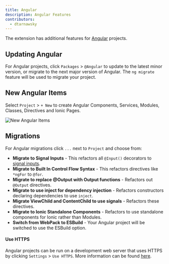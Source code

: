 ```yaml
---
title: Angular
description: Angular Features
contributors:
  - dtarnawsky
---
```


The extension has additional features for [Angular](https://angular.dev/) projects.


## Updating Angular

For Angular projects, click `Packages` > `@Angular` to update to the latest minor version, or migrate to the next major version of Angular. The `ng migrate` feature will be used to migrate your project.

## New Angular Items

Select `Project` > `+ New` to create Angular Components, Services, Modules, Classes, Directives and Ionic Pages.

![New Angular Items](./angular-new.png)

## Migrations

For Angular migrations click `...` next to `Project` and choose from:

- **Migrate to Signal Inputs** - This refactors all `@Input()` decorators to [signal inputs](https://angular.dev/guide/components/inputs).
- **Migrate to Built In Control Flow Syntax** - This refactors directives like `*ngFor` to `@for`.
- **Migrate to replace @Output with Output functions** - Refactors out `@Output` directives.
- **Migrate to use inject for dependency injection** - Refactors constructors declaring dependencies to use `inject`.
- **Migrate ViewChild and ContentChild to use signals** - Refactors these directives.
- **Migrate to Ionic Standalone Components** - Refactors to use standalone components for Ionic rather than Modules.
- **Switch from WebPack to ESBuild** - Your Angular project will be switched to use the ESBuild option.

#### Use HTTPS

Angular projects can be run on a development web server that uses HTTPS by clicking `Settings` > `Use HTTPS`. More information can be found [here](../../capacitor/build-and-run#using-https).